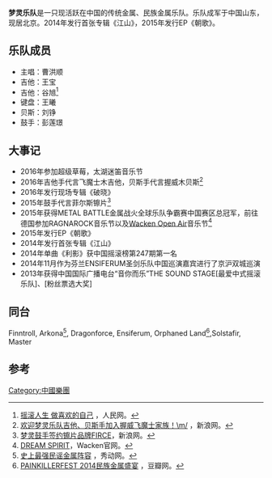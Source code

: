 {{advert|time=2016-06-15T11:59:01+00:00}}
'''梦灵乐队'''是一只现活跃在中国的传统金属、民族金属乐队。乐队成军于中国山东，现居北京。2014年发行首张专辑《江山》，2015年发行EP《朝歌》。

== 乐队成员 ==
* 主唱：曹洪顺
* 吉他：王宝
* 吉他：谷旭<ref>[http://society.people.com.cn/n/2014/1209/c136657-26172121.html 摇滚人生 做喜欢的自己] {{Wayback|url=http://society.people.com.cn/n/2014/1209/c136657-26172121.html |date=20190909144908 }}，人民网。</ref>
* 键盘：王曦
* 贝斯：刘铮
* 鼓手：彭莲璟

== 大事记 ==
* 2016年参加超级草莓，太湖迷笛音乐节
* 2016年吉他手代言飞魔士木吉他，贝斯手代言握威木贝斯<ref>[http://blog.sina.com.cn/s/blog_6e63eba30102w9s4.html 欢迎梦灵乐队吉他、贝斯手加入握威飞魔士家族！\m/ ] {{Wayback|url=http://blog.sina.com.cn/s/blog_6e63eba30102w9s4.html |date=20190904011526 }}，新浪网。</ref>
* 2016年发行现场专辑《破晓》
* 2015年鼓手代言菲尔斯镲片<ref>[http://weibo.com/u/2048971701?is_all=1&is_search=1&key_word=%E4%BB%A3%E8%A8%80%E4%BA%BA#_0 梦灵鼓手签约镲片品牌FIRCE]，新浪网。</ref>
* 2015年获得METAL BATTLE金属战火全球乐队争霸赛中国赛区总冠军，前往德国参加RAGNAROCK音乐节以及[[Wacken_Open_Air|Wacken Open Air]]音乐节<ref>[https://www.wacken.com/de/festivalinfo/history/woa-2015/billing-2015/bands-2015/dream-spirit-2015/ DREAM SPIRIT]{{Dead link|date=2019年11月 |bot=InternetArchiveBot |fix-attempted=yes }}，Wacken官网。</ref>
* 2015年发行EP《朝歌》
* 2014年发行首张专辑《江山》
* 2014年单曲《利影》获中国摇滚榜第247期第一名
* 2014年11月作为芬兰ENSIFERUM圣剑乐队中国巡演嘉宾进行了京沪双城巡演
* 2013年获得中国国际广播电台“音你而乐”THE SOUND STAGE[最爱中式摇滚乐队]、[粉丝票选大奖]
== 同台 ==
Finntroll, Arkona<ref>[http://www.showstart.com/event/7516 史上最强民谣金属阵容] {{Wayback|url=http://www.showstart.com/event/7516 |date=20191203120055 }}，秀动网。</ref>, Dragonforce, Ensiferum, Orphaned Land<ref>[https://www.douban.com/event/21321063/ PAINKILLERFEST 2014民族金属盛宴] {{Wayback|url=https://www.douban.com/event/21321063/ |date=20190903010954 }}，豆瓣网。</ref>,Solstafir, Master

== 参考 ==
<references />

[[Category:中國樂團|Category:中國樂團]]